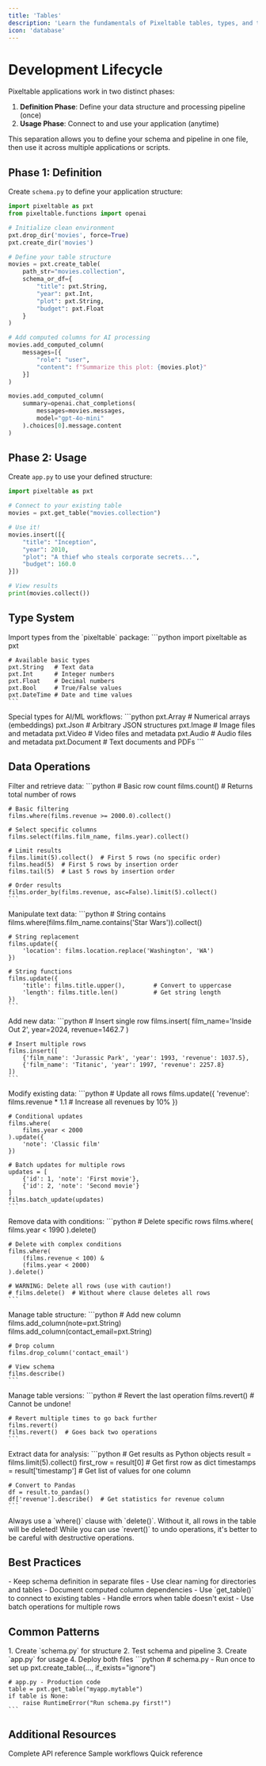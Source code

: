 ```yaml
---
title: 'Tables'
description: 'Learn the fundamentals of Pixeltable tables, types, and the development lifecycle'
icon: 'database'
---
```


# Development Lifecycle

Pixeltable applications work in two distinct phases:
1. **Definition Phase**: Define your data structure and processing pipeline (once)
2. **Usage Phase**: Connect to and use your application (anytime)

<Note>
This separation allows you to define your schema and pipeline in one file, then use it across multiple applications or scripts.
</Note>

## Phase 1: Definition

Create `schema.py` to define your application structure:

```python
import pixeltable as pxt
from pixeltable.functions import openai

# Initialize clean environment
pxt.drop_dir('movies', force=True)
pxt.create_dir('movies')

# Define your table structure
movies = pxt.create_table(
    path_str="movies.collection",
    schema_or_df={
        "title": pxt.String,
        "year": pxt.Int,
        "plot": pxt.String,
        "budget": pxt.Float
    }
)

# Add computed columns for AI processing
movies.add_computed_column(
    messages=[{
        "role": "user", 
        "content": f"Summarize this plot: {movies.plot}"
    }]
)

movies.add_computed_column(
    summary=openai.chat_completions(
        messages=movies.messages,
        model="gpt-4o-mini"
    ).choices[0].message.content
)
```

## Phase 2: Usage

Create `app.py` to use your defined structure:

```python
import pixeltable as pxt

# Connect to your existing table
movies = pxt.get_table("movies.collection")

# Use it!
movies.insert([{
    "title": "Inception",
    "year": 2010,
    "plot": "A thief who steals corporate secrets...",
    "budget": 160.0
}])

# View results
print(movies.collect())
```

## Type System

<AccordionGroup>
  <Accordion title="Basic Types" icon="code">
    Import types from the `pixeltable` package:
    ```python
    import pixeltable as pxt
    
    # Available basic types
    pxt.String   # Text data
    pxt.Int      # Integer numbers
    pxt.Float    # Decimal numbers
    pxt.Bool     # True/False values
    pxt.DateTime # Date and time values
    ```
  </Accordion>

  <Accordion title="Complex Types" icon="layer-group">
    Special types for AI/ML workflows:
    ```python
    pxt.Array    # Numerical arrays (embeddings)
    pxt.Json     # Arbitrary JSON structures
    pxt.Image    # Image files and metadata
    pxt.Video    # Video files and metadata
    pxt.Audio    # Audio files and metadata
    pxt.Document # Text documents and PDFs
    ```
  </Accordion>
</AccordionGroup>

## Data Operations

<CardGroup cols={1}>
  <Card title="Query Operations" icon="magnifying-glass">
    Filter and retrieve data:
    ```python
    # Basic row count
    films.count()  # Returns total number of rows
    
    # Basic filtering
    films.where(films.revenue >= 2000.0).collect()
    
    # Select specific columns
    films.select(films.film_name, films.year).collect()
    
    # Limit results
    films.limit(5).collect()  # First 5 rows (no specific order)
    films.head(5)  # First 5 rows by insertion order
    films.tail(5)  # Last 5 rows by insertion order
    
    # Order results
    films.order_by(films.revenue, asc=False).limit(5).collect()
    ```
  </Card>

  <Card title="String Operations" icon="font">
    Manipulate text data:
    ```python
    # String contains
    films.where(films.film_name.contains('Star Wars')).collect()
    
    # String replacement
    films.update({
        'location': films.location.replace('Washington', 'WA')
    })
    
    # String functions
    films.update({
        'title': films.title.upper(),        # Convert to uppercase
        'length': films.title.len()          # Get string length
    })
    ```
  </Card>

  <Card title="Insert Operations" icon="plus">
    Add new data:
    ```python
    # Insert single row
    films.insert(
        film_name='Inside Out 2',
        year=2024,
        revenue=1462.7
    )
    
    # Insert multiple rows
    films.insert([
        {'film_name': 'Jurassic Park', 'year': 1993, 'revenue': 1037.5},
        {'film_name': 'Titanic', 'year': 1997, 'revenue': 2257.8}
    ])
    ```
  </Card>

  <Card title="Update Operations" icon="pen-to-square">
    Modify existing data:
    ```python
    # Update all rows
    films.update({
        'revenue': films.revenue * 1.1  # Increase all revenues by 10%
    })
    
    # Conditional updates
    films.where(
        films.year < 2000
    ).update({
        'note': 'Classic film'
    })
    
    # Batch updates for multiple rows
    updates = [
        {'id': 1, 'note': 'First movie'},
        {'id': 2, 'note': 'Second movie'}
    ]
    films.batch_update(updates)
    ```
  </Card>

  <Card title="Delete Operations" icon="trash">
    Remove data with conditions:
    ```python
    # Delete specific rows
    films.where(
        films.year < 1990
    ).delete()
    
    # Delete with complex conditions
    films.where(
        (films.revenue < 100) & 
        (films.year < 2000)
    ).delete()
    
    # WARNING: Delete all rows (use with caution!)
    # films.delete()  # Without where clause deletes all rows
    ```
  </Card>

  <Card title="Column Operations" icon="table-columns">
    Manage table structure:
    ```python
    # Add new column
    films.add_column(note=pxt.String)
    films.add_column(contact_email=pxt.String)
    
    # Drop column
    films.drop_column('contact_email')
    
    # View schema
    films.describe()
    ```
  </Card>

  <Card title="Versioning" icon="clock-rotate-left">
    Manage table versions:
    ```python
    # Revert the last operation
    films.revert()  # Cannot be undone!
    
    # Revert multiple times to go back further
    films.revert()
    films.revert()  # Goes back two operations
    ```
  </Card>

  <Card title="Export Operations" icon="file-export">
    Extract data for analysis:
    ```python
    # Get results as Python objects
    result = films.limit(5).collect()
    first_row = result[0]  # Get first row as dict
    timestamps = result['timestamp']  # Get list of values for one column
    
    # Convert to Pandas
    df = result.to_pandas()
    df['revenue'].describe()  # Get statistics for revenue column
    ```
  </Card>
</CardGroup>

<Warning>
Always use a `where()` clause with `delete()`. Without it, all rows in the table will be deleted! While you can use `revert()` to undo operations, it's better to be careful with destructive operations.
</Warning>


## Best Practices

<CardGroup cols={2}>
  <Card title="Schema Definition" icon="file-code">
    - Keep schema definition in separate files
    - Use clear naming for directories and tables
    - Document computed column dependencies
  </Card>
  
  <Card title="Application Code" icon="code">
    - Use `get_table()` to connect to existing tables
    - Handle errors when table doesn't exist
    - Use batch operations for multiple rows
  </Card>
</CardGroup>

## Common Patterns

<AccordionGroup>
  <Accordion title="Development Workflow" icon="code-branch">
    1. Create `schema.py` for structure
    2. Test schema and pipeline
    3. Create `app.py` for usage
    4. Deploy both files
  </Accordion>

  <Accordion title="Production Setup" icon="rocket">
    ```python
    # schema.py - Run once to set up
    pxt.create_table(..., if_exists="ignore")
    
    # app.py - Production code
    table = pxt.get_table("myapp.mytable")
    if table is None:
        raise RuntimeError("Run schema.py first!")
    ```
  </Accordion>
</AccordionGroup>

## Additional Resources

<CardGroup cols={3}>
  <Card title="API Documentation" icon="book" href="https://pixeltable.github.io/pixeltable/">
    Complete API reference
  </Card>
  <Card title="Examples" icon="lightbulb" href="/docs/examples">
    Sample workflows
  </Card>
  <Card title="Cheat Sheet" icon="file" href="/docs/cheatsheet">
    Quick reference
  </Card>
</CardGroup>